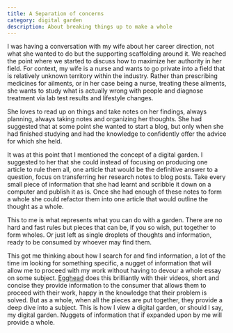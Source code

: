 ```yaml
---
title: A Separation of concerns
category: digital garden
description: About breaking things up to make a whole
---
```


I was having a conversation with my wife about her career direction, not what she wanted to do but the supporting scaffolding around it. We reached the point where we started to discuss how to maximize her authority in her field. For context, my wife is a nurse and wants to go private into a field that is relatively unknown territory within the industry. Rather than prescribing medicines for ailments, or in her case being a nurse, treating these ailments, she wants to study what is actually wrong with people and diagnose treatment via lab test results and lifestyle changes.

She loves to read up on things and take notes on her findings, always planning, always taking notes and organizing her thoughts. She had suggested that at some point she wanted to start a blog, but only when she had finished studying and had the knowledge to confidently offer the advice for which she held.

It was at this point that I mentioned the concept of a digital garden. I suggested to her that she could instead of focusing on producing one article to rule them all, one article that would be the definitive answer to a question, focus on transferring her research notes to blog posts. Take every small piece of information that she had learnt and scribble it down on a computer and publish it as is. Once she had enough of these notes to form a whole she could refactor them into one article that would outline the thought as a whole.

This to me is what represents what you can do with a garden. There are no hard and fast rules but pieces that can be, if you so wish, put together to form wholes. Or just left as single droplets of thoughts and information, ready to be consumed by whoever may find them.

This got me thinking about how I search for and find information, a lot of the time im looking for something specific, a nugget of information that will allow me to proceed with my work without having to devour a whole essay on some subject. [Egghead](https://egghead.io/) does this brilliantly with their videos, short and concise they provide information to the consumer that allows them to proceed with their work, happy in the knowledge that their problem is solved. But as a whole, when all the pieces are put together, they provide a deep dive into a subject. This is how I view a digital garden, or should I say, my digital garden. Nuggets of information that if expanded upon by me will provide a whole.

